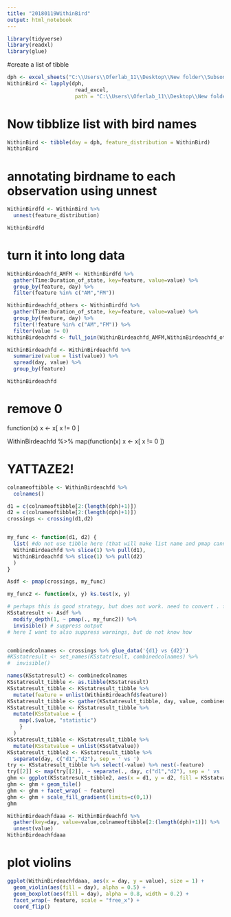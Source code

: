 ```yaml
---
title: "20180119WithinBird"
output: html_notebook
---
```




```r
library(tidyverse)
library(readxl)
library(glue)
```
  
  
#create a list of tibble
```r
dph <- excel_sheets("C:\\Users\\Oferlab_11\\Desktop\\New folder\\Subsong_now\\stability\\stabilityR658.xlsx")
WithinBird <- lapply(dph,
                      read_excel,
                      path = "C:\\Users\\Oferlab_11\\Desktop\\New folder\\Subsong_now\\stability\\stabilityR658.xlsx")
```



  

  
# Now tibblize list with bird names
```r
WithinBird <- tibble(day = dph, feature_distribution = WithinBird)
WithinBird
```

# annotating birdname to each observation using unnest
```r
WithinBirdfd <- WithinBird %>%
  unnest(feature_distribution)

WithinBirdfd
```


# turn it into long data
```r
WithinBirdeachfd_AMFM <- WithinBirdfd %>%
  gather(Time:Duration_of_state, key=feature, value=value) %>%
  group_by(feature, day) %>%
  filter(feature %in% c("AM","FM"))

WithinBirdeachfd_others <- WithinBirdfd %>%
  gather(Time:Duration_of_state, key=feature, value=value) %>%
  group_by(feature, day) %>%
  filter(!feature %in% c("AM","FM")) %>%
  filter(value != 0)
WithinBirdeachfd <- full_join(WithinBirdeachfd_AMFM,WithinBirdeachfd_others)

WithinBirdeachfd <- WithinBirdeachfd %>%
  summarize(value = list(value)) %>%
  spread(day, value) %>%
  group_by(feature)

WithinBirdeachfd
```
# remove 0
function(x) x <- x[ x != 0 ]

WithinBirdeachfd %>%
map(function(x) x <- x[ x != 0 ])


# YATTAZE2!
```r

colnameoftibble <- WithinBirdeachfd %>%
  colnames()

d1 = c(colnameoftibble[2:(length(dph)+1)])
d2 = c(colnameoftibble[2:(length(dph)+1)])
crossings <- crossing(d1,d2)


my_func <- function(d1, d2) {
  list( #do not use tibble here (that will make list name and pmap cannot handle later on)
  WithinBirdeachfd %>% slice(1) %>% pull(d1),
  WithinBirdeachfd %>% slice(1) %>% pull(d2)
  )
}

Asdf <- pmap(crossings, my_func)

my_func2 <- function(x, y) ks.test(x, y)

# perhaps this is good strategy, but does not work. need to convert . from list to double
KSstatresult <- Asdf %>% 
  modify_depth(1, ~ pmap(., my_func2)) %>%
  invisible() # suppress output
# here I want to also suppress warnings, but do not know how


combinedcolnames <- crossings %>% glue_data('{d1} vs {d2}')
#KSstatresult <- set_names(KSstatresult, combinedcolnames) %>%
#  invisible()

names(KSstatresult) <- combinedcolnames
KSstatresult_tibble <- as.tibble(KSstatresult)
KSstatresult_tibble <- KSstatresult_tibble %>%
  mutate(feature = unlist(WithinBirdeachfd$feature))
KSstatresult_tibble <- gather(KSstatresult_tibble, day, value, combinedcolnames)
KSstatresult_tibble <- KSstatresult_tibble %>%
  mutate(KSstatvalue = {
    map(.$value, "statistic")
    }
  )
KSstatresult_tibble <- KSstatresult_tibble %>%
  mutate(KSstatvalue = unlist(KSstatvalue))
KSstatresult_tibble2 <- KSstatresult_tibble %>%
  separate(day, c("d1","d2"), sep = ' vs ')
try <- KSstatresult_tibble %>% select(-value) %>% nest(-feature)
try[[2]] <- map(try[[2]], ~ separate(., day, c("d1","d2"), sep = ' vs '))
ghm <- ggplot(KSstatresult_tibble2, aes(x = d1, y = d2, fill = KSstatvalue))
ghm <- ghm + geom_tile()
ghm <- ghm + facet_wrap( ~ feature)
ghm <- ghm + scale_fill_gradient(limits=c(0,1))
ghm
```



```r
WithinBirdeachfdaaa <- WithinBirdeachfd %>%
  gather(key=day, value=value,colnameoftibble[2:(length(dph)+1)]) %>%
  unnest(value)
WithinBirdeachfdaaa

```


# plot violins
```r
ggplot(WithinBirdeachfdaaa, aes(x = day, y = value), size = 1) +
  geom_violin(aes(fill = day), alpha = 0.5) +
  geom_boxplot(aes(fill = day), alpha = 0.8, width = 0.2) +
  facet_wrap(~ feature, scale = "free_x") +
  coord_flip()
```



